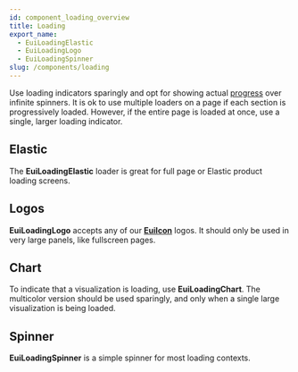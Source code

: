 ```yaml
---
id: component_loading_overview
title: Loading
export_name:
  - EuiLoadingElastic
  - EuiLoadingLogo
  - EuiLoadingSpinner
slug: /components/loading
---
```


Use loading indicators sparingly and opt for showing actual [progress](#/display/progress#progress-with-values)
over infinite spinners. It is ok to use multiple loaders on a page if each section is progressively loaded.
However, if the entire page is loaded at once, use a single, larger loading indicator.

## Elastic

The **EuiLoadingElastic** loader is great for full page or Elastic product loading screens.

<!-- TODO: Add Elastic logo example -->

## Logos

**EuiLoadingLogo** accepts any of our [**EuiIcon**](#/display/icons#elastic-logos) logos.
It should only be used in very large panels, like fullscreen pages.

<!-- TODO: Add logos example -->

## Chart

To indicate that a visualization is loading, use **EuiLoadingChart**.
The multicolor version should be used sparingly, and only when a single large visualization is being loaded.

<!-- TODO: Add chart example -->

## Spinner

**EuiLoadingSpinner** is a simple spinner for most loading contexts.

<!-- TODO: Add spinner example -->
